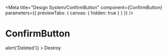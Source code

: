 
<Meta
  title="Design System/ConfirmButton"
  component={ConfirmButton}
  parameters={{ previewTabs: { canvas: { hidden: true } } }}
/>

# ConfirmButton

<ArgsTable of={ConfirmButton} />

<Canvas>
  <Story name="ConfirmButton">
    <Buttons>
      <ConfirmButton
        variant="secondary"
        modalTitle="Destroy this page"
        modalContent="Are you sure you want to delete this page"
        onSubmit={() => alert('Deleted')}
      >
        Destroy
      </ConfirmButton>
    </Buttons>
  </Story>
</Canvas>
